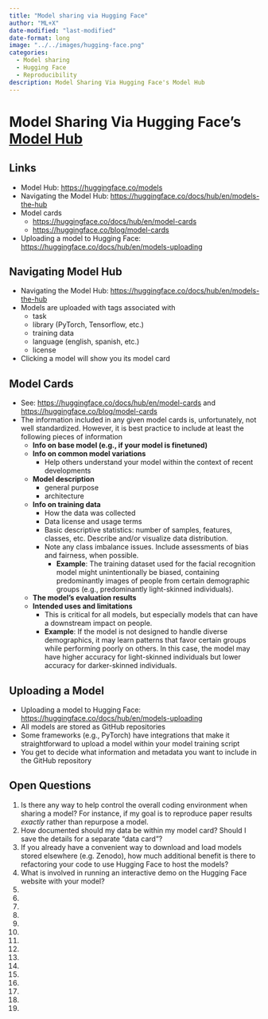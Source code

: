 ```yaml
---
title: "Model sharing via Hugging Face"
author: "ML+X"
date-modified: "last-modified"
date-format: long
image: "../../images/hugging-face.png"
categories:
  - Model sharing
  - Hugging Face
  - Reproducibility
description: Model Sharing Via Hugging Face's Model Hub
---
```


# Model Sharing Via Hugging Face’s [Model Hub](https://huggingface.co/models)


## Links

* Model Hub: [https://huggingface.co/models](https://huggingface.co/models) 
* Navigating the Model Hub: [https://huggingface.co/docs/hub/en/models-the-hub](https://huggingface.co/docs/hub/en/models-the-hub) 
* Model cards
    * [https://huggingface.co/docs/hub/en/model-cards](https://huggingface.co/docs/hub/en/model-cards)
    * [https://huggingface.co/blog/model-cards](https://huggingface.co/blog/model-cards)
* Uploading a model to Hugging Face: [https://huggingface.co/docs/hub/en/models-uploading](https://huggingface.co/docs/hub/en/models-uploading) 


## Navigating Model Hub



* Navigating the Model Hub: [https://huggingface.co/docs/hub/en/models-the-hub](https://huggingface.co/docs/hub/en/models-the-hub) 
* Models are uploaded with tags associated with
    * task
    * library (PyTorch, Tensorflow, etc.)
    * training data
    * language (english, spanish, etc.)
    * license
* Clicking a model will show you its model card 


## Model Cards



* See: [https://huggingface.co/docs/hub/en/model-cards](https://huggingface.co/docs/hub/en/model-cards) and [https://huggingface.co/blog/model-cards](https://huggingface.co/blog/model-cards) 
* The information included in any given model cards is, unfortunately, not well standardized. However, it is best practice to include at least the following pieces of information
    * **Info on base model (e.g., if your model is finetuned)**
    * **Info on common model variations**
        * Help others understand your model within the context of recent developments
    * **Model description**
        * general purpose
        * architecture
    * **Info on training data**
        * How the data was collected
        * Data license and usage terms
        * Basic descriptive statistics: number of samples, features, classes, etc. Describe and/or visualize data distribution.
        * Note any class imbalance issues. Include assessments of bias and fairness, when possible. 
            * **Example**: The training dataset used for the facial recognition model might unintentionally be biased, containing predominantly images of people from certain demographic groups (e.g., predominantly light-skinned individuals).
    * **The model’s evaluation results**
    * **Intended uses and limitations**
        * This is critical for all models, but especially models that can have a downstream impact on people.
        * **Example**: If the model is not designed to handle diverse demographics, it may learn patterns that favor certain groups while performing poorly on others. In this case, the model may have higher accuracy for light-skinned individuals but lower accuracy for darker-skinned individuals.


## Uploading a Model



* Uploading a model to Hugging Face: [https://huggingface.co/docs/hub/en/models-uploading](https://huggingface.co/docs/hub/en/models-uploading) 
* All models are stored as GitHub repositories
* Some frameworks (e.g., PyTorch) have integrations that make it straightforward to upload a model within your model training script
* You get to decide what information and metadata you want to include in the GitHub repository


## Open Questions



1. Is there any way to help control the overall coding environment when sharing a model? For instance, if my goal is to reproduce paper results _exactly_ rather than repurpose a model. 
2. How documented should my data be within my model card? Should I save the details for a separate “data card”?
3. If you already have a convenient way to download and load models stored elsewhere (e.g. Zenodo), how much additional benefit is there to refactoring your code to use Hugging Face to host the models?
4. What is involved in running an interactive demo on the Hugging Face website with your model?
5. 
6. 
7. 
8. 
9. 
10. 
11. 
12. 
13. 
14. 
15. 
16. 
17. 
18. 
19. 

